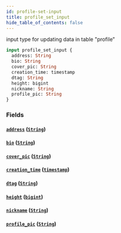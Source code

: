 ```yaml
---
id: profile-set-input
title: profile_set_input
hide_table_of_contents: false
---
```


input type for updating data in table "profile"

```graphql
input profile_set_input {
  address: String
  bio: String
  cover_pic: String
  creation_time: timestamp
  dtag: String
  height: bigint
  nickname: String
  profile_pic: String
}
```

### Fields

#### [`address`](#) ([`String`](../scalars/string))

#### [`bio`](#) ([`String`](../scalars/string))

#### [`cover_pic`](#) ([`String`](../scalars/string))

#### [`creation_time`](#) ([`timestamp`](../scalars/timestamp))

#### [`dtag`](#) ([`String`](../scalars/string))

#### [`height`](#) ([`bigint`](../scalars/bigint))

#### [`nickname`](#) ([`String`](../scalars/string))

#### [`profile_pic`](#) ([`String`](../scalars/string))
